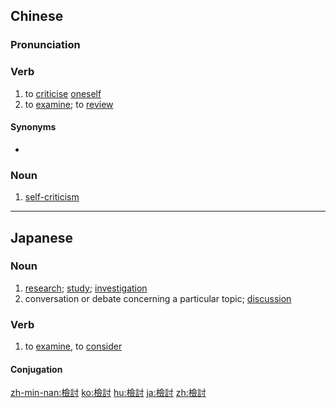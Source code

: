 {{also|検討|检讨}}
==Chinese==
{{zh-forms|s=检讨}}

===Pronunciation===
{{zh-pron
|m=jiǎntǎo
|c=gim2 tou2
|mn=kiám-thó
|ma=Zh-jiantao.ogg
|cat=v,n
}}

===Verb===
{{zh-verb}}

# to [[criticise]] [[oneself]]
# to [[examine]]; to [[review]]

====Synonyms====
* {{sense|to criticise oneself}} {{zh-l|自我批評}}

===Noun===
{{zh-noun}}

# [[self-criticism]]

{{zh-cat|Intermediate}}

----

==Japanese==
{{ja-kanjitab|けん|とう|yomi=o}}

===Noun===
{{ja-noun|けんとう|shin=検討}}

# [[research]]; [[study]]; [[investigation]]
# conversation or debate concerning a particular topic; [[discussion]]

===Verb===
{{ja-verb-suru|けんとう|shin=検討}}

# to [[examine]], to [[consider]]

====Conjugation====
{{ja-suru|けんとう}}

[[zh-min-nan:檢討]]
[[ko:檢討]]
[[hu:檢討]]
[[ja:檢討]]
[[zh:檢討]]